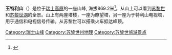 {{Infobox mountain
| name = 玉特利山<br>Üetliberg
| Photo = Üetliberg.jpg
| Photo size       = 200px
| photo_caption = 
| Elevation = 873米
| elevation_ref = 
| prominence = 
| pronunciation = 
| Location = [[瑞士|瑞士]]
| Range = [[阿爾比斯山脈|阿爾比斯山脈]]
| Coordinates = {{coord|47.349|N|8.491|E|region:CH-ZH_type:mountain|display=inline,title}}
| first_ascent = 
| easiest_route = 登山火车
}}

'''玉特利山'''（{{lang|de|Üetliberg}}）是位于[[瑞士高原|瑞士高原]]的一座山峰, 海拔869.2米<ref>{{cite web |title=玉特利山(Uetliberg)—苏黎世的山 |url=https://www.myswitzerland.com/zh-hans/destinations/uetliberg/ |website=Switzerland Tourism |accessdate=2021-11-23}}</ref>。从山上可以看到[[苏黎世|苏黎世]]和[[苏黎世湖|苏黎世湖]]的全景。山上有两座塔楼，一座为瞭望塔，另一座为于特利山电视塔，用于通信和电视信号传输。从苏黎世可以搭乘火车抵达峰顶。

[[Category:瑞士山峰|Category:瑞士山峰]]
[[Category:苏黎世州地理|Category:苏黎世州地理]]
[[Category:苏黎世旅游景点|Category:苏黎世旅游景点]]